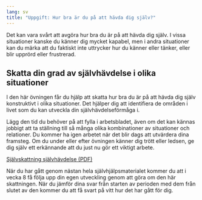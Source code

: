 ```yaml
---
lang: sv
title: "Uppgift: Hur bra är du på att hävda dig själv?"
---
```


Det kan vara svårt att avgöra hur bra du är på att hävda dig själv. I
vissa situationer kanske du känner dig mycket kapabel, men i andra
situationer kan du märka att du faktiskt inte uttrycker hur du känner
eller tänker, eller blir upprörd eller frustrerad.

## Skatta din grad av självhävdelse i olika situationer

I den här övningen får du hjälp att skatta hur bra du är på att hävda
dig själv konstruktivt i olika situationer. Det hjälper dig att
identifiera de områden i livet som du kan utveckla din
självhävdelseförmåga i. 

Lägg den tid du behöver på att fylla i arbetsbladet, även om det kan kännas
jobbigt att ta ställning till så många olika kombinationer av situationer och
relationer. Du kommer ha igen arbetet när det blir dags att utvärdera dina
framsteg. Om du under eller efter övningen känner dig trött eller ledsen, ge dig
själv ett erkännande att du just nu gör ett viktigt arbete.

::: {.content-visible when-format="html"}
[Självskattning självhävdelse (PDF)](forms/100respekt-skattning-situation-relation.pdf)
:::

När du har gått genom nästan hela självhjälpsmaterialet kommer du att i vecka 8 få följa upp din egen
utveckling genom att göra om den här skattningen. När du jämför dina svar från starten av perioden med
dem från slutet av den kommer du att få svart på vitt hur det har gått för dig.
